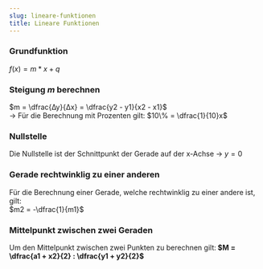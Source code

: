 ```yaml
---
slug: lineare-funktionen
title: Lineare Funktionen
---
```

### Grundfunktion
$f(x) = m * x + q$

### Steigung *m* berechnen
$m = \dfrac{∆y}{∆x} = \dfrac{y2 - y1}{x2 - x1}$<br />
-> Für die Berechnung mit Prozenten gilt: $10\% = \dfrac{1}{10}x$

### Nullstelle
Die Nullstelle ist der Schnittpunkt der Gerade auf der x-Achse -> $y = 0$

### Gerade rechtwinklig zu einer anderen
Für die Berechnung einer Gerade, welche rechtwinklig zu einer andere ist, gilt:<br />
$m2 = -\dfrac{1}{m1}$

### Mittelpunkt zwischen zwei Geraden
Um den Mittelpunkt zwischen zwei Punkten zu berechnen gilt:<b />
$M = \dfrac{a1 + x2}{2} : \dfrac{y1 + y2}{2}$